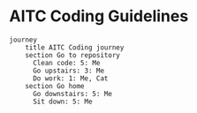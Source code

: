 # AITC Coding Guidelines


```mermaid
journey
    title AITC Coding journey
    section Go to repository
      Clean code: 5: Me
      Go upstairs: 3: Me
      Do work: 1: Me, Cat
    section Go home
      Go downstairs: 5: Me
      Sit down: 5: Me
```